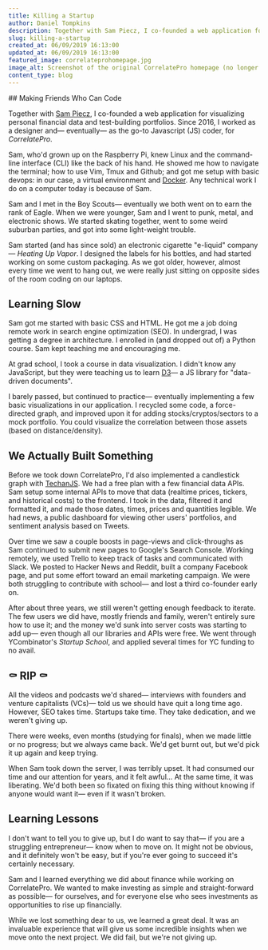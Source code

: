 ```yaml
---
title: Killing a Startup
author: Daniel Tompkins
description: Together with Sam Piecz, I co-founded a web application for visualizing personal financial data and test-building portfolios. Since 2016, I worked as a designer and— eventually— as the go-to Javascript (JS) coder, for...
slug: killing-a-startup
created_at: 06/09/2019 16:13:00
updated_at: 06/09/2019 16:13:00
featured_image: correlateprohomepage.jpg
image_alt: Screenshot of the original CorrelatePro homepage (no longer active).
content_type: blog
---
```

<ProseWrapper>
## Making Friends Who Can Code

Together with [Sam Piecz](http://www.samuelpiecz.com/), I co-founded a web application for visualizing personal financial data and test-building portfolios. Since 2016, I worked as a designer and&mdash; eventually&mdash; as the go-to Javascript (JS) coder, for _CorrelatePro_.

Sam, who'd grown up on the Raspberry Pi, knew Linux and the command-line interface (CLI) like the back of his hand. He showed me how to navigate the terminal; how to use Vim, Tmux and Github; and got me setup with basic devops: in our case, a virtual environment and [Docker](https://www.docker.com/). Any technical work I do on a computer today is because of Sam.

Sam and I met in the Boy Scouts&mdash; eventually we both went on to earn the rank of Eagle. When we were younger, Sam and I went to punk, metal, and electronic shows. We started skating together, went to some weird suburban parties, and got into some light-weight trouble.

Sam started (and has since sold) an electronic cigarette "e-liquid" company&mdash; _Heating Up Vapor_. I designed the labels for his bottles, and had started working on some custom packaging. As we got older, however, almost every time we went to hang out, we were really just sitting on opposite sides of the room coding on our laptops.

## Learning Slow

Sam got me started with basic CSS and HTML. He got me a job doing remote work in search engine optimization (SEO). In undergrad, I was getting a degree in architecture. I enrolled in (and dropped out of) a Python course. Sam kept teaching me and encouraging me.

At grad school, I took a course in data visualization. I didn't know any JavaScript, but they were teaching us to learn [D3](https://d3js.org)&mdash; a JS library for "data-driven documents".

I barely passed, but continued to practice&mdash; eventually implementing a few basic visualizations in our application. I recycled some code, a force-directed graph, and improved upon it for adding stocks/cryptos/sectors to a mock portfolio. You could visualize the correlation between those assets (based on distance/density).

<OneColumn>
  <ImageWrapper
    src="/assets/img/blog/killing-a-startup/forcedirectedgraph.jpg"
    alt="A force-directed graph clustered nodes (each representing a different ticker or sector) by finding correlations in price increases or decreases over time."
    width={ 997 }
    height={ 853 }
  />
</OneColumn>

## We Actually Built Something

Before we took down CorrelatePro, I'd also implemented a candlestick graph with [TechanJS](https://techanjs.org). We had a free plan with a few financial data APIs. Sam setup some internal APIs to move that data (realtime prices, tickers, and historical costs) to the frontend. I took in the data, filtered it and formatted it, and made those dates, times, prices and quantities legible. We had news, a public dashboard for viewing other users' portfolios, and sentiment analysis based on Tweets.

Over time we saw a couple boosts in page-views and click-throughs as Sam continued to submit new pages to Google's Search Console. Working remotely, we used Trello to keep track of tasks and communicated with Slack. We posted to Hacker News and Reddit, built a company Facebook page, and put some effort toward an email marketing campaign. We were both struggling to contribute with school&mdash; and lost a third co-founder early on.

After about three years, we still weren't getting enough feedback to iterate. The few users we did have, mostly friends and family, weren't entirely sure how to use it; and the money we'd sunk into server costs was starting to add up&mdash; even though all our libraries and APIs were free. We went through YCombinator's _Startup School_, and applied several times for YC funding to no avail.

## ⚰ RIP ⚰

<OneColumn>
  <ImageWrapper
    src="/assets/img/blog/killing-a-startup/correlateprohomepage.jpg"
    alt="Screenshot of the original CorrelatePro homepage (no longer active)."
    width={ 935 }
    height={ 593 }
  />
</OneColumn>

All the videos and podcasts we'd shared&mdash; interviews with founders and venture capitalists (VCs)&mdash; told us we should have quit a long time ago. However, SEO takes time. Startups take time. They take dedication, and we weren't giving up.

There were weeks, even months (studying for finals), when we made little or no progress; but we always came back. We'd get burnt out, but we'd pick it up again and keep trying.

When Sam took down the server, I was terribly upset. It had consumed our time and our attention for years, and it felt awful... At the same time, it was liberating. We'd both been so fixated on fixing this thing without knowing if anyone would want it&mdash; even if it wasn't broken.

## Learning Lessons

I don't want to tell you to give up, but I do want to say that&mdash; if you are a struggling entrepreneur&mdash; know when to move on. It might not be obvious, and it definitely won't be easy, but if you're ever going to succeed it's certainly necessary.

Sam and I learned everything we did about finance while working on CorrelatePro. We wanted to make investing as simple and straight-forward as possible&mdash; for ourselves, and for everyone else who sees investments as opportunities to rise up financially.

While we lost something dear to us, we learned a great deal. It was an invaluable experience that will give us some incredible insights when we move onto the next project. We did fail, but we're not giving up.
</ProseWrapper>
